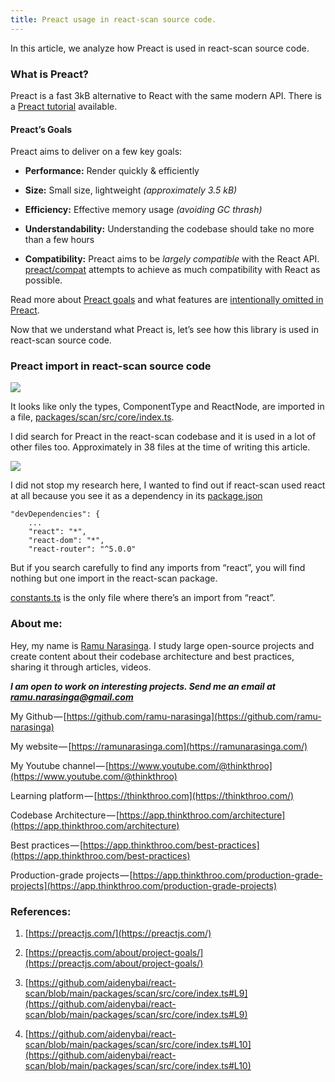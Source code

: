 ```yaml
---
title: Preact usage in react-scan source code.
---
```


In this article, we analyze how Preact is used in react-scan source code. 

### What is Preact?

Preact is a fast 3kB alternative to React with the same modern API. There is a [Preact tutorial](https://preactjs.com/guide/v10/tutorial) available. 

#### Preact’s Goals

Preact aims to deliver on a few key goals:

* **Performance:** Render quickly & efficiently
    
* **Size:** Small size, lightweight *(approximately 3.5 kB)*
    
* **Efficiency:** Effective memory usage *(avoiding GC thrash)*
    
* **Understandability:** Understanding the codebase should take no more than a few hours
    
* **Compatibility:** Preact aims to be *largely compatible* with the React API. [preact/compat](https://preactjs.com/guide/v10/switching-to-preact) attempts to achieve as much compatibility with React as possible.
    

Read more about [Preact goals](https://preactjs.com/about/project-goals/) and what features are [intentionally omitted in Preact](https://preactjs.com/about/project-goals/).

Now that we understand what Preact is, let’s see how this library is used in react-scan source code.

### Preact import in react-scan source code

![](https://cdn-images-1.medium.com/max/1000/1*zUjxwJOA810Sipbw_o0qKg.png)

It looks like only the types, ComponentType and ReactNode, are imported in a file, [packages/scan/src/core/index.ts](https://github.com/aidenybai/react-scan/blob/main/packages/scan/src/core/index.ts#L9). 

I did search for Preact in the react-scan codebase and it is used in a lot of other files too. Approximately in 38 files at the time of writing this article.

![](https://cdn-images-1.medium.com/max/1000/1*aSJ3oD6CbfyK1pvbQfa_HA.png)

I did not stop my research here, I wanted to find out if react-scan used react at all because you see it as a dependency in its [package.json](https://github.com/aidenybai/react-scan/blob/244f7c4741083944268753f299115703005f47e6/packages/scan/package.json#L281)

```plaintext
"devDependencies": {
    ...
    "react": "*",
    "react-dom": "*",
    "react-router": "^5.0.0"
```

But if you search carefully to find any imports from “react”, you will find nothing but one import in the react-scan package.

[constants.ts](https://github.com/aidenybai/react-scan/blob/244f7c4741083944268753f299115703005f47e6/packages/scan/src/core/monitor/constants.ts#L15) is the only file where there’s an import from “react”.

### About me:

Hey, my name is [Ramu Narasinga](https://ramunarasinga.com). I study large open-source projects and create content about their codebase architecture and best practices, sharing it through articles, videos.

***I am open to work on interesting projects. Send me an email at ramu.narasinga@gmail.com***

My Github — [https://github.com/ramu-narasinga](https://github.com/ramu-narasinga)

My website — [https://ramunarasinga.com](https://ramunarasinga.com/)

My Youtube channel — [https://www.youtube.com/@thinkthroo](https://www.youtube.com/@thinkthroo)

Learning platform — [https://thinkthroo.com](https://thinkthroo.com/)

Codebase Architecture — [https://app.thinkthroo.com/architecture](https://app.thinkthroo.com/architecture)

Best practices — [https://app.thinkthroo.com/best-practices](https://app.thinkthroo.com/best-practices)

Production-grade projects — [https://app.thinkthroo.com/production-grade-projects](https://app.thinkthroo.com/production-grade-projects)

### References:

1. [https://preactjs.com/](https://preactjs.com/)
    
2. [https://preactjs.com/about/project-goals/](https://preactjs.com/about/project-goals/)
    
3. [https://github.com/aidenybai/react-scan/blob/main/packages/scan/src/core/index.ts#L9](https://github.com/aidenybai/react-scan/blob/main/packages/scan/src/core/index.ts#L9)
    
4. [https://github.com/aidenybai/react-scan/blob/main/packages/scan/src/core/index.ts#L10](https://github.com/aidenybai/react-scan/blob/main/packages/scan/src/core/index.ts#L10)